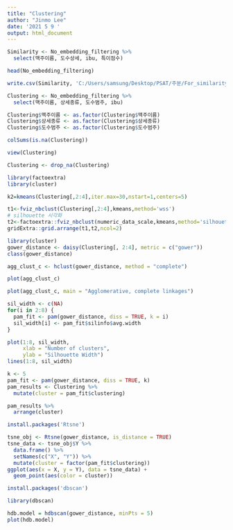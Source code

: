 ```yaml
---
title: "Clustering"
author: "Jinmo Lee"
date: '2021 5 9 '
output: html_document
---
```


```r
Similarity <- No_embedding_filtering %>%
  select(맥주이름, 도수상세, ibu, 특이점수)

head(No_embedding_filtering)

write.csv(Similarity, 'C:/Users/samsung/Desktop/PSAT/주분/For_similarity_matrix2.csv')

Clustering <- No_embedding_filtering %>%
  select(맥주이름, 상세종류, 도수범주, ibu)

Clustering$맥주이름 <- as.factor(Clustering$맥주이름)
Clustering$상세종류 <- as.factor(Clustering$상세종류)
Clustering$도수범주 <- as.factor(Clustering$도수범주)

colSums(is.na(Clustering))

view(Clustering)

Clustering <- drop_na(Clustering)

library(factoextra)
library(cluster)

k2=kmeans(Clustering[,2:4],iter.max=30,nstart=1,centers=5)

t1<-fviz_nbclust(Clustering[,2:4],kmeans,method='wss')
# silhouette 시각화
t2<-factoextra::fviz_nbclust(numeric_data_scale,kmeans,method='silhouette')
gridExtra::grid.arrange(t1,t2,ncol=2)

library(cluster)
gower_distance <- daisy(Clustering[, 2:4], metric = c("gower"))
class(gower_distance)

agg_clust_c <- hclust(gower_distance, method = "complete")

plot(agg_clust_c)

plot(agg_clust_c, main = "Agglomerative, complete linkages")

sil_width <- c(NA)
for(i in 2:8) {
  pam_fit <- pam(gower_distance, diss = TRUE, k = i)
  sil_width[i] <- pam_fit$silinfo$avg.width
}

plot(1:8, sil_width,
     xlab = "Number of clusters",
     ylab = "Silhouette Width")
lines(1:8, sil_width)

k <- 5
pam_fit <- pam(gower_distance, diss = TRUE, k)
pam_results <- Clustering %>%
  mutate(cluster = pam_fit$clustering)

pam_results %>%
  arrange(cluster)

install.packages('Rtsne')

tsne_obj <- Rtsne(gower_distance, is_distance = TRUE)
tsne_data <- tsne_obj$Y %>%
  data.frame() %>%
  setNames(c("X", "Y")) %>%
  mutate(cluster = factor(pam_fit$clustering))
ggplot(aes(x = X, y = Y), data = tsne_data) +
  geom_point(aes(color = cluster))

install.packages('dbscan')

library(dbscan)

hdb.model = hdbscan(gower_distance, minPts = 5)
plot(hdb.model)

```
